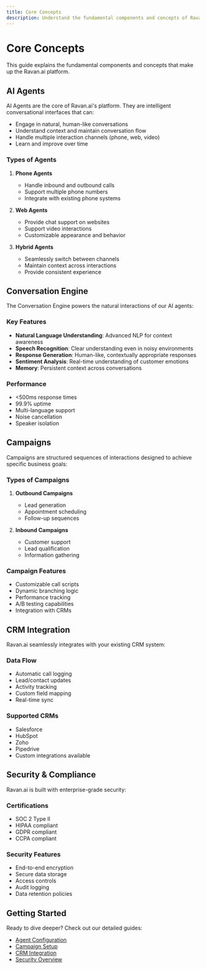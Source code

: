 ```yaml
---
title: Core Concepts
description: Understand the fundamental components and concepts of Ravan.ai
---
```


# Core Concepts

This guide explains the fundamental components and concepts that make up the Ravan.ai platform.

## AI Agents

AI Agents are the core of Ravan.ai's platform. They are intelligent conversational interfaces that can:

- Engage in natural, human-like conversations
- Understand context and maintain conversation flow
- Handle multiple interaction channels (phone, web, video)
- Learn and improve over time

### Types of Agents

1. **Phone Agents**
   - Handle inbound and outbound calls
   - Support multiple phone numbers
   - Integrate with existing phone systems

2. **Web Agents**
   - Provide chat support on websites
   - Support video interactions
   - Customizable appearance and behavior

3. **Hybrid Agents**
   - Seamlessly switch between channels
   - Maintain context across interactions
   - Provide consistent experience

## Conversation Engine

The Conversation Engine powers the natural interactions of our AI agents:

### Key Features
- **Natural Language Understanding**: Advanced NLP for context awareness
- **Speech Recognition**: Clear understanding even in noisy environments
- **Response Generation**: Human-like, contextually appropriate responses
- **Sentiment Analysis**: Real-time understanding of customer emotions
- **Memory**: Persistent context across conversations

### Performance
- <500ms response times
- 99.9% uptime
- Multi-language support
- Noise cancellation
- Speaker isolation

## Campaigns

Campaigns are structured sequences of interactions designed to achieve specific business goals:

### Types of Campaigns
1. **Outbound Campaigns**
   - Lead generation
   - Appointment scheduling
   - Follow-up sequences

2. **Inbound Campaigns**
   - Customer support
   - Lead qualification
   - Information gathering

### Campaign Features
- Customizable call scripts
- Dynamic branching logic
- Performance tracking
- A/B testing capabilities
- Integration with CRMs

## CRM Integration

Ravan.ai seamlessly integrates with your existing CRM system:

### Data Flow
- Automatic call logging
- Lead/contact updates
- Activity tracking
- Custom field mapping
- Real-time sync

### Supported CRMs
- Salesforce
- HubSpot
- Zoho
- Pipedrive
- Custom integrations available

## Security & Compliance

Ravan.ai is built with enterprise-grade security:

### Certifications
- SOC 2 Type II
- HIPAA compliant
- GDPR compliant
- CCPA compliant

### Security Features
- End-to-end encryption
- Secure data storage
- Access controls
- Audit logging
- Data retention policies

## Getting Started

Ready to dive deeper? Check out our detailed guides:

- [Agent Configuration](/agents/overview)
- [Campaign Setup](/campaigns-analytics/outbound-campaigns)
- [CRM Integration](/crm-automation/crm-integration)
- [Security Overview](/compliance-security/security-practices) 
